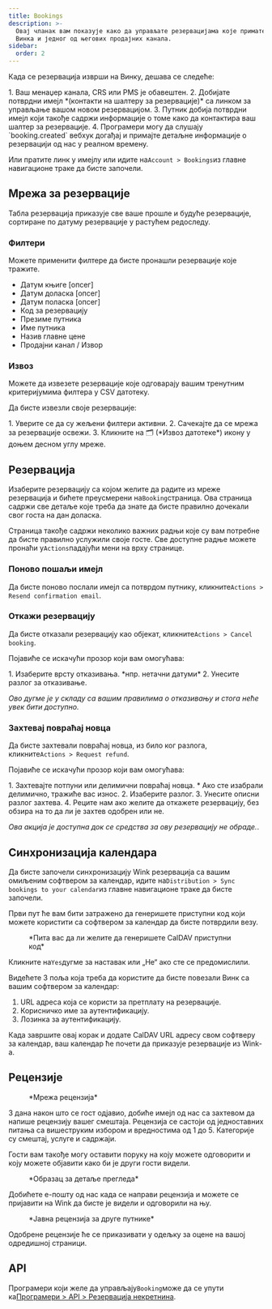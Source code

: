 ```yaml
---
title: Bookings
description: >-
  Овај чланак вам показује како да управљате резервацијама које примате путем
  Винка и једног од његових продајних канала.
sidebar:
  order: 2
---
```


Када се резервација изврши на Винку, дешава се следеће:

<Steps>
  1. Ваш менаџер канала, CRS или PMS је обавештен.
  2. Добијате потврдни имејл *(контакти на шалтеру за резервације)* са линком за управљање вашом новом резервацијом.
  3. Путник добија потврдни имејл који такође садржи информације о томе како да контактира ваш шалтер за резервације.
  4. Програмери могу да слушају `booking.created` вебхук догађај и примајте детаљне информације о резервацији од нас у реалном времену.
</Steps>


Или пратите линк у имејлу или идите на`Account > Bookings`из главне навигационе траке да бисте започели.

## Мрежа за резервације

Табла резервација приказује све ваше прошле и будуће резервације, сортиране по датуму резервације у растућем редоследу.

### Филтери

Можете применити филтере да бисте пронашли резервације које тражите.

* Датум књиге \[опсег]
* Датум доласка \[опсег]
* Датум поласка \[опсег]
* Код за резервацију
* Презиме путника
* Име путника
* Назив главне цене
* Продајни канал / Извор

### Извоз

Можете да извезете резервације које одговарају вашим тренутним критеријумима филтера у CSV датотеку.

Да бисте извезли своје резервације:

<Steps>
  1. Уверите се да су жељени филтери активни.
  2. Сачекајте да се мрежа за резервације освежи.
  3. Кликните на 🗂️ (*Извоз датотеке*) икону у доњем десном углу мреже.
</Steps>


## Резервација

Изаберите резервацију са којом желите да радите из мреже резервација и бићете преусмерени на`Booking`страница.
Ова страница садржи све детаље које треба да знате да бисте правилно дочекали свог госта на дан доласка.

Страница такође садржи неколико важних радњи које су вам потребне да бисте правилно услужили своје госте. Све доступне радње можете пронаћи у`Actions`падајући мени на врху странице.

### Поново пошаљи имејл

Да бисте поново послали имејл са потврдом путнику, кликните`Actions > Resend confirmation email`.

### Откажи резервацију

Да бисте отказали резервацију као објекат, кликните`Actions > Cancel booking`.

Појавиће се искачући прозор који вам омогућава:

<Steps>
  1. Изаберите врсту отказивања. *нпр. нетачни датуми*
  2. Унесите разлог за отказивање.
</Steps>


*Ово дугме је у складу са вашим правилима о отказивању и стога неће увек бити доступно.*

### Захтевај повраћај новца

Да бисте захтевали повраћај новца, из било ког разлога, кликните`Actions > Request refund`.

Појавиће се искачући прозор који вам омогућава:

<Steps>
  1. Захтевајте потпуни или делимични повраћај новца.
     * Ако сте изабрали делимично, тражиће вас износ.
  2. Изаберите разлог.
  3. Унесите описни разлог захтева.
  4. Реците нам ако желите да откажете резервацију, без обзира на то да ли је захтев одобрен или не.
</Steps>


*Ова акција је доступна док се средства за ову резервацију не обраде.*.

## Синхронизација календара

Да бисте започели синхронизацију Wink резервација са вашим омиљеним софтвером за календар, идите на`Distribution > Sync bookings to your calendar`из главне навигационе траке да бисте започели.

Први пут ће вам бити затражено да генеришете приступни код који можете користити са софтвером за календар да бисте потврдили везу.

<figure>
  <CloudinaryImage width="350" height="188" resize="scale" quality="best" alt="Генериши лозинку" src="academy/caldav-pass-code" errorImage="noimage_opaque_nyrtl0.png" />

  <figcaption>*Пита вас да ли желите да генеришете CalDAV приступни код*</figcaption>
</figure>


Кликните на`Yes`дугме за наставак или „Не“ ако сте се предомислили.

Видећете 3 поља која треба да користите да бисте повезали Винк са вашим софтвером за календар:

1. URL адреса која се користи за претплату на резервације.
2. Корисничко име за аутентификацију.
3. Лозинка за аутентификацију.

Када завршите овај корак и додате CalDAV URL адресу свом софтверу за календар, ваш календар ће почети да приказује резервације из Wink-а.

## Рецензије

<figure>
  <CloudinaryImage width="700" height="151" resize="scale" quality="best" alt="Преглед мреже" src="academy/reviews" errorImage="noimage_opaque_nyrtl0.png" />

  <figcaption>*Мрежа рецензија*</figcaption>
</figure>


3 дана након што се гост одјавио, добиће имејл од нас са захтевом да напише рецензију вашег смештаја.
Рецензија се састоји од једноставних питања са вишеструким избором и вредностима од 1 до 5. Категорије су смештај, услуге и садржаји.

Гости вам такође могу оставити поруку на коју можете одговорити и коју можете објавити како би је други гости видели.

<figure>
  <CloudinaryImage width="700" height="421" resize="scale" quality="best" alt="Одобри преглед" src="academy/review-details" errorImage="noimage_opaque_nyrtl0.png" />

  <figcaption>*Образац за детаље прегледа*</figcaption>
</figure>


Добићете е-пошту од нас када се направи рецензија и можете се пријавити на Wink да бисте је видели и одговорили на њу.

<figure>
  <CloudinaryImage width="350" height="355" resize="scale" quality="best" alt="Јавна рецензија" src="academy/public-review" errorImage="noimage_opaque_nyrtl0.png" />

  <figcaption>*Јавна рецензија за друге путнике*</figcaption>
</figure>


Одобрене рецензије ће се приказивати у одељку за оцене на вашој одредишној страници.

## API

Програмери који желе да управљају`Booking`може да се упути ка[Програмери > API > Резервација некретнина](/developers/apis/#property-booking-api).

